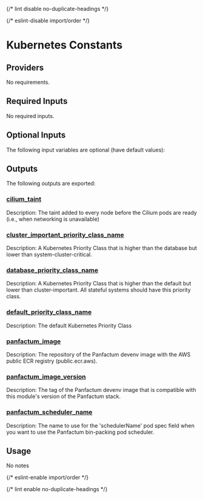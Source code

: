 
{/* lint disable no-duplicate-headings */}

{/* eslint-disable import/order */}
<ModuleHeader name="kube_constants" sourceHref="https://github.com/Panfactum/stack/tree/__PANFACTUM_VERSION_MAIN__/packages/infrastructure/kube_constants" status="stable" type="submodule"/>

# Kubernetes Constants

## Providers

No requirements.

## Required Inputs

No required inputs.

## Optional Inputs

The following input variables are optional (have default values):









## Outputs

The following outputs are exported:

### <a name="output_cilium_taint"></a> [cilium\_taint](#output\_cilium\_taint)

Description: The taint added to every node before the Cilium pods are ready (i.e., when networking is unavailable)

### <a name="output_cluster_important_priority_class_name"></a> [cluster\_important\_priority\_class\_name](#output\_cluster\_important\_priority\_class\_name)

Description: A Kubernetes Priority Class that is higher than the database but lower than system-cluster-critical.

### <a name="output_database_priority_class_name"></a> [database\_priority\_class\_name](#output\_database\_priority\_class\_name)

Description: A Kubernetes Priority Class that is higher than the default but lower than cluster-important. All stateful systems should have this priority class.

### <a name="output_default_priority_class_name"></a> [default\_priority\_class\_name](#output\_default\_priority\_class\_name)

Description: The default Kubernetes Priority Class

### <a name="output_panfactum_image"></a> [panfactum\_image](#output\_panfactum\_image)

Description: The repository of the Panfactum devenv image with the AWS public ECR registry (public.ecr.aws).

### <a name="output_panfactum_image_version"></a> [panfactum\_image\_version](#output\_panfactum\_image\_version)

Description: The tag of the Panfactum devenv image that is compatible with this module's version of the Panfactum stack.

### <a name="output_panfactum_scheduler_name"></a> [panfactum\_scheduler\_name](#output\_panfactum\_scheduler\_name)

Description: The name to use for the 'schedulerName' pod spec field when you want to use the Panfactum bin-packing pod scheduler.

## Usage

No notes

{/* eslint-enable import/order */}

{/* lint enable no-duplicate-headings */}
